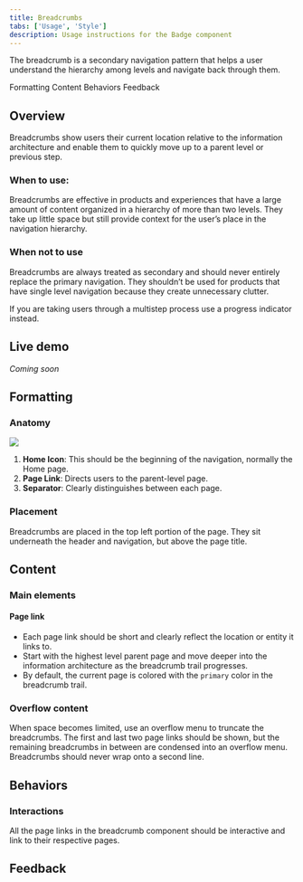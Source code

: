 ```yaml
---
title: Breadcrumbs
tabs: ['Usage', 'Style']
description: Usage instructions for the Badge component
---
```


<PageDescription>

The breadcrumb is a secondary navigation pattern that helps a user understand the hierarchy among levels and navigate back through them.

</PageDescription>

<AnchorLinks>

<AnchorLink>Formatting</AnchorLink>
<AnchorLink>Content</AnchorLink>
<AnchorLink>Behaviors</AnchorLink>
<AnchorLink>Feedback</AnchorLink>

</AnchorLinks>

## Overview

Breadcrumbs show users their current location relative to the information architecture and enable them to quickly move up to a parent level or previous step.

### When to use:

Breadcrumbs are effective in products and experiences that have a large amount of content organized in a hierarchy of more than two levels. They take up little space but still provide context for the user’s place in the navigation hierarchy.

### When not to use

Breadcrumbs are always treated as secondary and should never entirely replace the primary navigation. They shouldn’t be used for products that have single level navigation because they create unnecessary clutter.

If you are taking users through a multistep process use a progress indicator instead.

## Live demo

*Coming soon*

## Formatting

### Anatomy

<Row>
<Column colLg={10}>

<img src="https://res.cloudinary.com/dgcfg5cwe/image/upload/v1643768827/breadcrumbs_anatomy_ewszqm.svg"></img>

</Column>
</Row>


1. **Home Icon**: This should be the beginning of the navigation, normally the Home page.
2. **Page Link**: Directs users to the parent-level page.
3. **Separator**: Clearly distinguishes between each page.

### Placement

Breadcrumbs are placed in the top left portion of the page. They sit underneath the header and navigation, but above the page title.

## Content

### Main elements

#### Page link

- Each page link should be short and clearly reflect the location or entity it links to.
- Start with the highest level parent page and move deeper into the information architecture as the breadcrumb trail progresses.
- By default, the current page is colored with the ```primary``` color in the breadcrumb trail.

### Overflow content

When space becomes limited, use an overflow menu to truncate the breadcrumbs. The first and last two page links should be shown, but the remaining breadcrumbs in between are condensed into an overflow menu. Breadcrumbs should never wrap onto a second line.

## Behaviors

### Interactions

All the page links in the breadcrumb component should be interactive and link to their respective pages.

## Feedback

<FeedbackOverview />